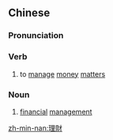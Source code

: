 {{also|理财}}
==Chinese==
{{zh-forms|s=理财}}

===Pronunciation===
{{zh-pron
|m=lǐcái
|c=lei5 coi4
|cat=v,n
}}

===Verb===
{{zh-verb}}

# to [[manage]] [[money]] [[matter]]s

===Noun===
{{zh-noun}}

# [[financial]] [[management]]

[[zh-min-nan:理財]]